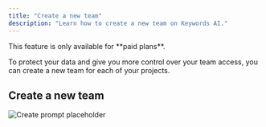 ```yaml
---
title: "Create a new team"
description: "Learn how to create a new team on Keywords AI."
---
```


<Note>
This feature is only available for **paid plans**.
</Note>

To protect your data and give you more control over your team access, you can create a new team for each of your projects.

## Create a new team

<Steps>
<Step title="Go to the settings panel">
</Step>
<Step title="Click on the `Switch team` button">
<Frame>
<img src="https://keywordsai-static.s3.us-east-1.amazonaws.com/docs/organization/create-workspace.png" alt="Create prompt placeholder" />
</Frame>
</Step>
<Step title="Click on the `Create new team` button">
</Step>
<Step title="Assign a team to the new team">
</Step>
<Step title="Switch to the new team">
</Step>
</Steps>